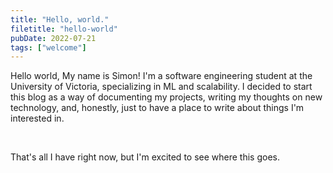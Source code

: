 ```yaml
---
title: "Hello, world."
filetitle: "hello-world"
pubDate: 2022-07-21
tags: ["welcome"]
---
```


Hello world, My name is Simon! I'm a software engineering student at the University of Victoria, specializing in ML and scalability.
I decided to start this blog as a way of documenting my projects, writing my thoughts on new technology, and, honestly, just to have 
a place to write about things I'm interested in. 

<br />

That's all I have right now, but I'm excited to see where this goes. 
